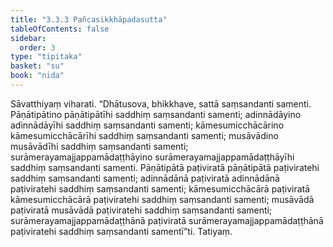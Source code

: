 ```yaml
---
title: "3.3.3 Pañcasikkhāpadasutta"
tableOfContents: false
sidebar:
  order: 3
type: "tipitaka"
basket: "su"
book: "nida"
---
```



<DynamicBreadcrumb />

<Division number="109" book="nida" bookNo="12" page="377">

<Paragraph number="768" book="nida">
Sāvatthiyaṃ viharati. “Dhātusova, bhikkhave, sattā saṃsandanti samenti. Pāṇātipātino pāṇātipātīhi saddhiṃ saṃsandanti samenti; adinnādāyino adinnādāyīhi saddhiṃ saṃsandanti samenti; kāmesumicchācārino kāmesumicchācārīhi saddhiṃ saṃsandanti samenti; musāvādino musāvādīhi saddhiṃ saṃsandanti samenti; surāmerayamajjappamādaṭṭhāyino surāmerayamajjappamādaṭṭhāyīhi saddhiṃ saṃsandanti samenti.
</Paragraph>

<Paragraph number="769" book="nida">
Pāṇātipātā paṭiviratā pāṇātipātā paṭiviratehi saddhiṃ saṃsandanti samenti; adinnādānā paṭiviratā adinnādānā paṭiviratehi saddhiṃ saṃsandanti samenti; kāmesumicchācārā paṭiviratā kāmesumicchācārā paṭiviratehi saddhiṃ saṃsandanti samenti; musāvādā paṭiviratā musāvādā paṭiviratehi saddhiṃ saṃsandanti samenti; surāmerayamajjappamādaṭṭhānā paṭiviratā surāmerayamajjappamādaṭṭhānā paṭiviratehi saddhiṃ saṃsandanti samentī”ti.

</Paragraph>
</Division>

<Paragraph number="770" type="center" book="nida">
Tatiyaṃ.
</Paragraph>